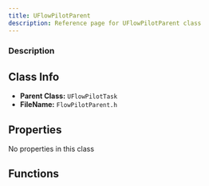 ```yaml
---
title: UFlowPilotParent
description: Reference page for UFlowPilotParent class
---
```



<Ref c="UFlowPilotParent" p="UFlowPilotTask" />

### Description


## Class Info
- __Parent Class:__ `UFlowPilotTask`
- __FileName:__ `FlowPilotParent.h`
## Properties

No properties in this class
## Functions

